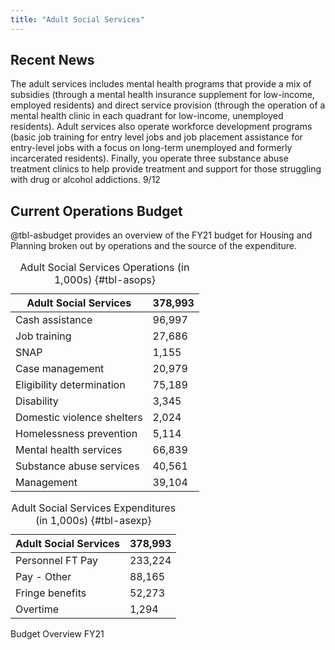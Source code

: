 ```yaml
---
title: "Adult Social Services"
---
```


## Recent News
The adult services includes mental health programs that provide a mix of subsidies (through a mental health insurance supplement for low-income, employed residents) and direct service provision (through the operation of a mental health clinic in each quadrant for low-income, unemployed residents). Adult services also operate workforce development programs (basic job training for entry level jobs and job placement assistance for entry-level jobs with a focus on long-term unemployed and formerly incarcerated residents). Finally, you operate three substance abuse treatment clinics to help provide treatment and support for those struggling with drug or alcohol addictions. 9/12


## Current Operations Budget
@tbl-asbudget provides an overview of the FY21 budget for Housing and Planning broken out by operations and the source of the expenditure. 

::: {#tbl-asbudget layout-ncol=2}
| Adult Social Services | 378,993 |
| ---------------- | --------- |
| Cash assistance             | 96,997  |
| Job training                | 27,686  |
| SNAP                        | 1,155   |
| Case management             | 20,979  |
| Eligibility determination   | 75,189  |
| Disability                  | 3,345   |
| Domestic violence shelters | 2,024  |
| Homelessness prevention     | 5,114  |
| Mental health services      | 66,839 |
| Substance abuse services    | 40,561 |
| Management | 39,104 |

: Adult Social Services Operations (in 1,000s) {#tbl-asops}

| Adult Social Services | 378,993 |
| -------------------- | -------------- |
| Personnel FT Pay | 233,224 |
| Pay - Other | 88,165 |
| Fringe benefits | 52,273 |
| Overtime | 1,294 |

: Adult Social Services Expenditures (in 1,000s) {#tbl-asexp}

Budget Overview FY21
:::